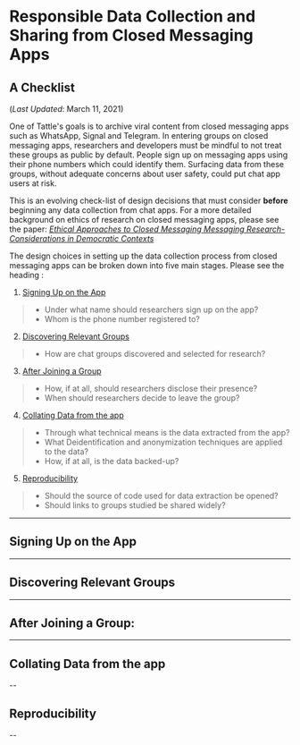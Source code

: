# Responsible Data Collection and Sharing from Closed Messaging Apps
## A Checklist 
(*Last Updated*: March 11, 2021)

One of Tattle's goals is to archive viral content from closed messaging apps such as WhatsApp, Signal and Telegram. In entering groups on closed messaging apps, researchers and developers must be mindful to not treat these groups as public by default. People sign up on messaging apps using their phone numbers which could identify them. Surfacing data from these groups, without adequate concerns about user safety, could put chat app users at risk. 

This is an evolving check-list of design decisions that must consider **before** beginning any data collection from chat apps. For a more detailed background on ethics of research on closed messaging apps, please see the paper: *[Ethical Approaches to Closed Messaging Messaging Research- Considerations in Democratic Contexts](https://)*

The design choices in setting up the data collection process from closed messaging apps can be broken down into five main stages. Please see the heading : 

1. [Signing Up on the App](#signing-up-on-the-app) 
  > *  Under what name should researchers sign up on the app?
  > *  Whom is the phone number registered to?

2. [Discovering Relevant Groups](#discovering-relevant-groups) 
  > *  How are chat groups discovered and selected for research?

3. [After Joining a Group](#after-joining-a-group)
  > *  How, if at all, should researchers disclose their presence?
  > *  When should researchers decide to leave the group?

4. [Collating Data from the app](#collating-data-from-the-app)
  > *  Through what technical means is the data extracted from the app?
  > *  What Deidentification and anonymization techniques are applied to the data?
  > *  How, if at all, is the data backed-up?

5. [Reproducibility](#reproducibility)
  > *  Should the source of code used for data extraction be opened?
  > *  Should links to groups studied be shared widely?

---

## Signing Up on the App 

---

## Discovering Relevant Groups

---

## After Joining a Group: 

---

## Collating Data from the app

--

## Reproducibility

--
